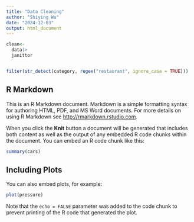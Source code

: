 ```yaml
---
title: "Data Cleaning"
author: "Shiying Wu"
date: "2024-12-03"
output: html_document
---
```


```r
clean<-
  data|>
  janittor


filter(str_detect(category, regex("restaurant", ignore_case = TRUE)))
```

## R Markdown

This is an R Markdown document. Markdown is a simple formatting syntax for authoring HTML, PDF, and MS Word documents. For more details on using R Markdown see <http://rmarkdown.rstudio.com>.

When you click the **Knit** button a document will be generated that includes both content as well as the output of any embedded R code chunks within the document. You can embed an R code chunk like this:

```r
summary(cars)
```

## Including Plots

You can also embed plots, for example:

```r
plot(pressure)
```

Note that the `echo = FALSE` parameter was added to the code chunk to prevent printing of the R code that generated the plot.

